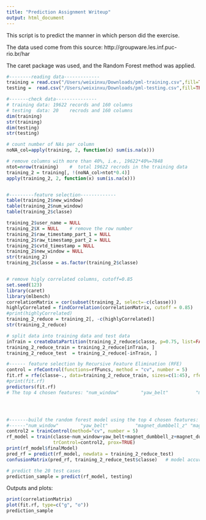 ```yaml
---
title: "Prediction Assignment Writeup"
output: html_document
---
```


This script is to predict the manner in which person did the exercise.

The data used come from this source: http://groupware.les.inf.puc-rio.br/har

The caret package was used, and the Random Forest method was applied.

```r

#--------reading data-------------
training = read.csv("/Users/weixinxu/Downloads/pml-training.csv",fill=TRUE, na.strings = c("NA"," ", "NAN",""), stringsAsFactors = FALSE, quote ="\"")
testing =  read.csv("/Users/weixinxu/Downloads/pml-testing.csv",fill=TRUE, na.strings = c("NA", " ", "NAN",""), stringsAsFactors = FALSE,quote ="\"")

#-------check data---------------
# training data: 19622 records and 160 columns
# testing  data: 20    recrods and 160 columns
dim(training)
str(training)
dim(testing)
str(testing)

# count number of NAs per column
noNA_col=apply(training, 2, function(x) sum(is.na(x)))

# remove columns with more than 40%, i.e., 19622*40%=7848
ntot=nrow(training)    #  total 19622 recrods in the training data
training_2 = training[, !(noNA_col>ntot*0.4)] 
apply(training_2, 2, function(x) sum(is.na(x)))


#---------feature selection-------------
table(training_2$new_window)
table(training_2$num_window)
table(training_2$classe)

training_2$user_name = NULL
training_2$X = NULL    # remove the row number
training_2$raw_timestamp_part_1 = NULL
training_2$raw_timestamp_part_2 = NULL
training_2$cvtd_timestamp = NULL
training_2$new_window = NULL
str(training_2)
training_2$classe = as.factor(training_2$classe)


# remove higly correlated columns, cutoff=0.85
set.seed(123)
library(caret)
library(mlbench)
correlationMatrix = cor(subset(training_2, select=-c(classe)))
highlyCorrelated = findCorrelation(correlationMatrix, cutoff = 0.85)
#print(highlyCorrelated)
training_2_reduce = training_2[, -c(highlyCorrelated)]
str(training_2_reduce)

# split data into training data and test data
inTrain = createDataPartition(training_2_reduce$classe, p=0.75, list=FALSE)
training_2_reduce_train = training_2_reduce[inTrain, ]
training_2_reduce_test  = training_2_reduce[-inTrain, ]

#------ feature selection by Recursive Feature Elimination (RFE)
control = rfeControl(functions=rfFuncs, method = "cv", number = 5)
fit.rf = rfe(classe~., data=training_2_reduce_train, sizes=c(1:45), rfeControl=control)
#print(fit.rf)
predictors(fit.rf)
# The top 4 chosen features: "num_window"        "yaw_belt"          "magnet_dumbbell_z" "magnet_dumbbell_y"




#-------build the random forest model using the top 4 chosen features: 
#------"num_window"        "yaw_belt"          "magnet_dumbbell_z" "magnet_dumbbell_y"
control2 = trainControl(method="cv", number = 5)
rf_model = train(classe~num_window+yaw_belt+magnet_dumbbell_z+magnet_dumbbell_y, data=training_2_reduce_train, method="rf", 
                 trControl=control2, prox=TRUE)
print(rf_model$finalModel)
pred_rf = predict(rf_model, newdata = training_2_reduce_test)
confusionMatrix(pred_rf, training_2_reduce_test$classe)   # model accurary=0.9986

# predict the 20 test cases
prediction_sample = predict(rf_model, testing)

```

Outputs and plots:

```r
print(correlationMatrix)
plot(fit.rf, type=c("g", "o"))
prediction_sample
```

